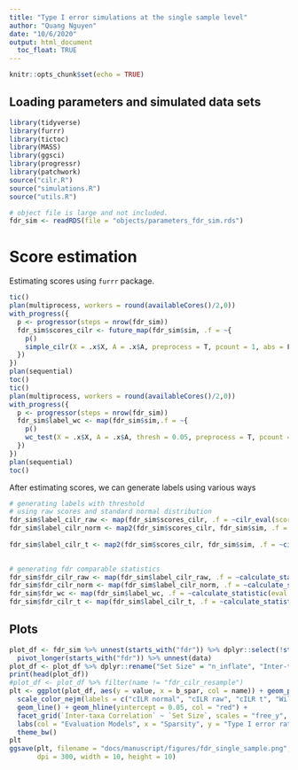 ```yaml
---
title: "Type I error simulations at the single sample level"
author: "Quang Nguyen"
date: "10/6/2020"
output: html_document
  toc_float: TRUE
---
```


```r
knitr::opts_chunk$set(echo = TRUE)
```

## Loading parameters and simulated data sets  

```r
library(tidyverse)
library(furrr)
library(tictoc)
library(MASS)
library(ggsci)
library(progressr)
library(patchwork)
source("cilr.R")
source("simulations.R")
source("utils.R")

# object file is large and not included. 
fdr_sim <- readRDS(file = "objects/parameters_fdr_sim.rds")
```

# Score estimation 

Estimating scores using `furrr` package.  

```r
tic()
plan(multiprocess, workers = round(availableCores()/2,0))
with_progress({
  p <- progressor(steps = nrow(fdr_sim))
  fdr_sim$scores_cilr <- future_map(fdr_sim$sim, .f = ~{
    p()
    simple_cilr(X = .x$X, A = .x$A, preprocess = T, pcount = 1, abs = F)
  })
})
plan(sequential)
toc()
tic()
plan(multiprocess, workers = round(availableCores()/2,0))
with_progress({
  p <- progressor(steps = nrow(fdr_sim))
  fdr_sim$label_wc <- map(fdr_sim$sim,.f = ~{
    p()
    wc_test(X = .x$X, A = .x$A, thresh = 0.05, preprocess = T, pcount = 1, alt = "greater")
  })
})
plan(sequential)
toc()
```

After estimating scores, we can generate labels using various ways 
```r
# generating labels with threshold 
# using raw scores and standard normal distribution  
fdr_sim$label_cilr_raw <- map(fdr_sim$scores_cilr, .f = ~cilr_eval(scores = .x, alt = "greater", thresh = 0.05, resample = F))
fdr_sim$label_cilr_norm <- map2(fdr_sim$scores_cilr, fdr_sim$sim, .f = ~cilr_eval(scores = .x, distr = "norm", alt = "greater", thresh = 0.05, resample = T, 
                                                                        X = .y$X, A = .y$A))
fdr_sim$label_cilr_t <- map2(fdr_sim$scores_cilr, fdr_sim$sim, .f = ~cilr_eval(scores = .x, distr = "t", alt = "greater", thresh = 0.05, resample = T, 
                                                                               X = .y$X, A = .y$A))

# generating fdr comparable statistics 
fdr_sim$fdr_cilr_raw <- map(fdr_sim$label_cilr_raw, .f = ~calculate_statistic(eval = "fdr", pred = .x))
fdr_sim$fdr_cilr_norm <- map(fdr_sim$label_cilr_norm, .f = ~calculate_statistic(eval = "fdr", pred = .x))
fdr_sim$fdr_wc <- map(fdr_sim$label_wc, .f = ~calculate_statistic(eval = "fdr", pred = .x))
fdr_sim$fdr_cilr_t <- map(fdr_sim$label_cilr_t, .f = ~calculate_statistic(eval = "fdr", pred = .x))
```



## Plots 

```r
plot_df <- fdr_sim %>% unnest(starts_with("fdr")) %>% dplyr::select(!starts_with(c("label", "scores", "sim"))) %>%
  pivot_longer(starts_with("fdr")) %>% unnest(data) 
plot_df <- plot_df %>% dplyr::rename("Set Size" = "n_inflate", "Inter-taxa Correlation" = "b_rho")
print(head(plot_df))
#plot_df <- plot_df %>% filter(name != "fdr_cilr_resample")
plt <- ggplot(plot_df, aes(y = value, x = b_spar, col = name)) + geom_point(size = 3) +
  scale_color_nejm(labels = c("cILR normal", "cILR raw", "cILR t", "Wilcoxon Rank Sum")) + 
  geom_line() + geom_hline(yintercept = 0.05, col = "red") +  
  facet_grid(`Inter-taxa Correlation` ~ `Set Size`, scales = "free_y", labeller = label_both) +
  labs(col = "Evaluation Models", x = "Sparsity", y = "Type I error rate (N = 10,000, alpha = 0.05)") + 
  theme_bw()
plt
ggsave(plt, filename = "docs/manuscript/figures/fdr_single_sample.png", 
       dpi = 300, width = 10, height = 10)
```